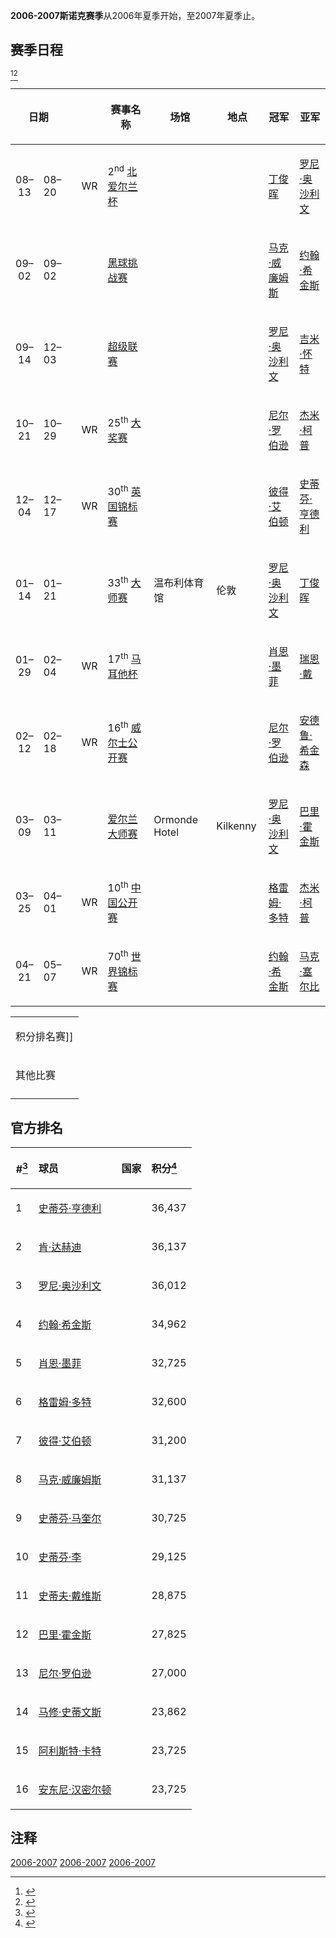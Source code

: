 {{noteTA
|G1=Snooker
}}
'''2006-2007斯诺克赛季'''从2006年夏季开始，至2007年夏季止。

== 赛季日程 ==
<ref>{{cite web|title=New event to kick off next season|url=http://news.bbc.co.uk/sport2/hi/other_sports/snooker/5087670.stm|publisher=[[BBC_Sport|BBC Sport]]|accessdate=2011-02-26|archive-date=2010-12-02|archive-url=https://web.archive.org/web/20101202145308/http://news.bbc.co.uk/sport2/hi/other_sports/snooker/5087670.stm|dead-url=no}}</ref><ref>{{cite web|title=The 2006/2007 Season|url=http://www.snooker.org/trn/0607/|publisher=WWW Snooker|accessdate=2011-02-26|archive-date=2010-01-29|archive-url=https://web.archive.org/web/20100129044716/http://www.snooker.org/trn/0607/|dead-url=no}}</ref>
{|class="wikitable" style="font-size: 85%"
|-
! colspan="2" width=40 align="center"| 日期
! 
! 
! width=235 | 赛事名称
! width=180 | 场馆
! width=90 | 地点
! width=160| 冠军
! width=160| 亚军
! width=20| 比分
|-
| 08–13
| 08–20
| {{flagicon|NIR}}
| WR
| 2<sup>nd</sup> [[2006年北爱尔兰杯|北爱尔兰杯]]
| {{nowrap|[[Waterfront_Hall|Waterfront Hall]]}}
| {{nowrap|[[贝尔法斯特|贝尔法斯特]]}}
| {{flagicon|PRC}} [[丁俊晖|丁俊晖]]
| {{flagicon|ENG}} [[罗尼·奥沙利文|罗尼·奥沙利文]]
| 9–6
|-
| bgcolor="#ffdf9f"|09–02
| bgcolor="#ffdf9f"|09–02
| bgcolor="#ffdf9f"|{{flagicon|ENG}}
| bgcolor="#ffdf9f"| 
| bgcolor="#ffdf9f"| [[2006年黑球挑战赛|黑球挑战赛]]
| bgcolor="#ffdf9f"| {{nowrap|[[皇家汽车俱乐部|皇家汽车俱乐部]]}}
| bgcolor="#ffdf9f"| {{nowrap|[[谢菲尔德|谢菲尔德]]}}
| bgcolor="#ffdf9f"| {{flagicon|WAL}} [[马克·威廉姆斯|马克·威廉姆斯]]
| bgcolor="#ffdf9f"| {{flagicon|SCO}} [[约翰·希金斯|约翰·希金斯]]
| bgcolor="#ffdf9f"| {{nowrap|119–13}}
|-
| bgcolor="#ffdf9f"|09–14
| bgcolor="#ffdf9f"|12–03
| bgcolor="#ffdf9f"|{{flagicon|UK}}
| bgcolor="#ffdf9f"| 
| bgcolor="#ffdf9f"| [[2006年斯诺克超级联赛|超级联赛]]
| bgcolor="#ffdf9f"|  
| bgcolor="#ffdf9f"|  
| bgcolor="#ffdf9f"| {{flagicon|ENG}} [[罗尼·奥沙利文|罗尼·奥沙利文]]
| bgcolor="#ffdf9f"| {{flagicon|ENG}} [[吉米·怀特|吉米·怀特]]
| bgcolor="#ffdf9f"|  7–0
|-
| 10–21
| 10–29
| {{flagicon|SCO}}
| WR
| 25<sup>th</sup> [[2006年斯诺克大奖赛|大奖赛]]
| {{nowrap|[[阿伯丁会展中心|A.E.C.C.]]}}
| {{nowrap|[[阿伯丁|阿伯丁]]}}
| {{flagicon|AUS}} [[尼尔·罗伯逊|尼尔·罗伯逊]]
| {{flagicon|ENG}} [[杰米·柯普|杰米·柯普]]
| 9–5
|-
| 12–04
| 12–17
| {{flagicon|ENG}}
| WR
| 30<sup>th</sup> [[2006年英国锦标赛|英国锦标赛]]
| {{nowrap|[[Barbican_Centre|Barbican Centre]]}}
| {{nowrap|[[约克郡|约克郡]]}}
| {{flagicon|ENG}} [[彼得·艾伯顿|彼得·艾伯顿]]
| {{flagicon|SCO}} [[史蒂芬·亨德利|史蒂芬·亨德利]]
| 10–6
|-
| bgcolor="#ffdf9f"|01–14
| bgcolor="#ffdf9f"|01–21
| bgcolor="#ffdf9f"|{{flagicon|ENG}}
| bgcolor="#ffdf9f"| 
| bgcolor="#ffdf9f"| 33<sup>th</sup> [[2007年斯诺克大师赛|大师赛]]
| bgcolor="#ffdf9f"|  温布利体育馆
| bgcolor="#ffdf9f"|  伦敦
| bgcolor="#ffdf9f"| {{flagicon|ENG}} [[罗尼·奥沙利文|罗尼·奥沙利文]]
| bgcolor="#ffdf9f"| {{flagicon|CHN}} [[丁俊晖|丁俊晖]]
| bgcolor="#ffdf9f"|  10–3 
|-
| 01–29
| 02–04
| {{flagicon|MLT}}
| WR
| 17<sup>th</sup> [[2007年马耳他杯|马耳他杯]]
| {{nowrap|[[希尔顿会议中心|希尔顿会议中心]]}}
| {{nowrap|[[Portomaso|Portomaso]]}}
| {{flagicon|ENG}} [[肖恩·墨菲|肖恩·墨菲]]
| {{flagicon|WAL}} [[瑞恩·戴|瑞恩·戴]]
| 9–4
|-
| 02–12
| 02–18
| {{flagicon|WAL}}
| WR
| 16<sup>th</sup> [[2007年威尔士公开赛|威尔士公开赛]]
| {{nowrap|[[纽波特中心|纽波特中心]]}}
| {{nowrap|[[纽波特|纽波特]]}}
| {{flagicon|AUS}} [[尼尔·罗伯逊|尼尔·罗伯逊]]
| {{flagicon|ENG}} [[安德鲁·希金森|安德鲁·希金森]]
| 9–8
|-
| bgcolor="#ffdf9f"|03–09
| bgcolor="#ffdf9f"|03–11
| bgcolor="#ffdf9f"|{{flagicon|IRL}}
| bgcolor="#ffdf9f"| 
| bgcolor="#ffdf9f"| [[2007年爱尔兰大师赛|爱尔兰大师赛]]
| bgcolor="#ffdf9f"| Ormonde Hotel
| bgcolor="#ffdf9f"| Kilkenny
| bgcolor="#ffdf9f"| {{flagicon|ENG}} [[罗尼·奥沙利文|罗尼·奥沙利文]]
| bgcolor="#ffdf9f"| {{flagicon|ENG}} [[巴里·霍金斯|巴里·霍金斯]]
| bgcolor="#ffdf9f"| 9–1
|-
| 03–25
| 04–01
| {{flagicon|PRC}}
| WR
| 10<sup>th</sup> [[2007年斯诺克中国公开赛|中国公开赛]]
| {{nowrap|[[北京大学生体育馆|北京大学生体育馆]]}}
| {{nowrap|[[北京|北京]]}}
| {{flagicon|SCO}} [[格雷姆·多特|格雷姆·多特]]
| {{flagicon|ENG}} [[杰米·柯普|杰米·柯普]] 
| 9–5
|-
| 04–21
| 05–07
| {{flagicon|ENG}}
| WR
| 70<sup>th</sup> [[2007年斯诺克世界锦标赛|世界锦标赛]]
| {{nowrap|[[克鲁西布剧院|克鲁西布剧院]]}}
| {{nowrap|[[谢菲尔德|谢菲尔德]]}}
| {{flagicon|SCO}} [[约翰·希金斯|约翰·希金斯]]
| {{flagicon|ENG}} [[马克·塞尔比|马克·塞尔比]]
| 18–13
|}

{| class="wikitable" style="font-size:85%;" width=30%
|- bgcolor="#ffffff"
| WR = [[斯诺克世界排名|积分排名赛]]
|- bgcolor="#ffdf9f" 
| 其他比赛
|-
|}

==官方排名==

{{Main|2006-2007赛季斯诺克职业选手世界排名}}  
{| class="wikitable"
! #<ref>{{cite web|last=Turner|first=Chris|title=World Rankings 2000/01 to 2009/10|url=http://www.cajt.pwp.blueyonder.co.uk/rankings4.html|work=cajt.pwp.blueyonder.co.uk|publisher=Chris Turner's Snooker Archive|accessdate=2011-02-26|deadurl=yes|archiveurl=https://web.archive.org/web/20090430102233/http://www.cajt.pwp.blueyonder.co.uk/rankings4.html|archivedate=2009-04-30}}</ref>
! align="left" | 球员
! align="left" | 国家
! align="left" | 积分<ref>{{cite web|title=World Rankings 2006/2007|url=http://www.snooker.org/Rnk/0607/ranking.asp|publisher=WWW Snooker|accessdate=2011-02-26|archive-date=2016-04-04|archive-url=https://web.archive.org/web/20160404201329/http://www.snooker.org/Rnk/0607/ranking.asp|dead-url=no}}</ref> 
|-
| 1
| [[史蒂芬·亨德利|史蒂芬·亨德利]]
| {{SCO}} 
| 36,437
|-
| 2
| [[肯·达赫迪|肯·达赫迪]]
| {{IRL}} 
| 36,137
|-
| 3
| [[罗尼·奥沙利文|罗尼·奥沙利文]]
| {{ENG}} 
| 36,012
|-
| 4
| [[约翰·希金斯|约翰·希金斯]]
| {{SCO}} 
| 34,962
|-
| 5
| [[肖恩·墨菲|肖恩·墨菲]]
| {{ENG}} 
| 32,725
|-
| 6
| [[格雷姆·多特|格雷姆·多特]]
| {{SCO}} 
| 32,600
|-
| 7
| [[彼得·艾伯顿|彼得·艾伯顿]]
| {{ENG}} 
| 31,200
|-
| 8
| [[马克·威廉姆斯|马克·威廉姆斯]]
| {{WAL}} 
| 31,137
|-
| 9
| [[史蒂芬·马奎尔|史蒂芬·马奎尔]]
| {{SCO}} 
| 30,725
|-
| 10
| [[史蒂芬·李|史蒂芬·李]]
| {{ENG}} 
| 29,125
|-
| 11
| [[史蒂夫·戴维斯|史蒂夫·戴维斯]]
| {{ENG}} 
| 28,875
|-
| 12
| [[巴里·霍金斯|巴里·霍金斯]]
| {{ENG}} 
| 27,825
|-
| 13
| [[尼尔·罗伯逊|尼尔·罗伯逊]]
| {{AUS}} 
| 27,000
|-
| 14
| [[马修·史蒂文斯|马修·史蒂文斯]]
| {{WAL}} 
| 23,862
|-
| 15
| [[阿利斯特·卡特|阿利斯特·卡特]]
| {{ENG}} 
| 23,725
|-
| 16
| [[安东尼·汉密尔顿|安东尼·汉密尔顿]]
| {{ENG}} 
| 23,725
|}

== 注释 ==
{{Reflist}}

{{斯诺克赛季06-07}}
{{Snooker seasons nav}}


[[Category:斯诺克赛季|2006-2007]]
[[Category:2007年斯诺克|2006-2007]]
[[Category:2006年斯诺克|2006-2007]]